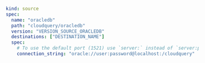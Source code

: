 ```yaml copy
kind: source
spec:
  name: "oracledb"
  path: "cloudquery/oracledb"
  version: "VERSION_SOURCE_ORACLEDB"
  destinations: ["DESTINATION_NAME"]
  spec:
    # To use the default port (1521) use `server:` instead of `server:port`
    connection_string: "oracle://user:password@localhost:/cloudquery"
```